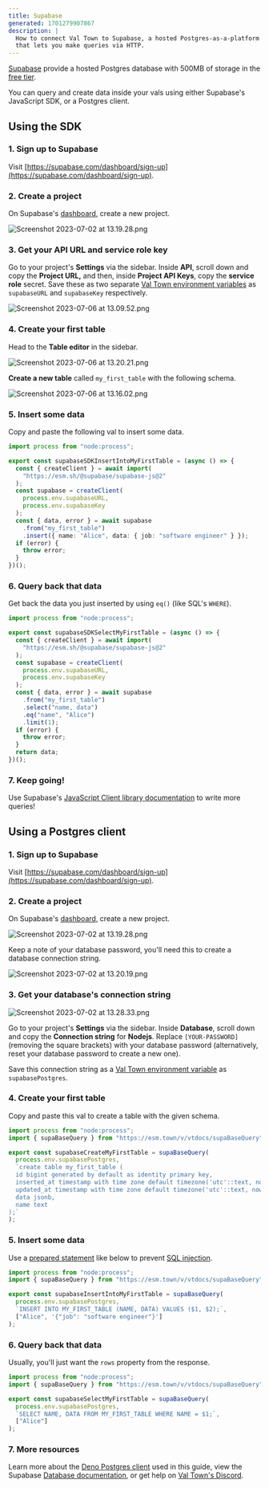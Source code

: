 ```yaml
---
title: Supabase
generated: 1701279907867
description: |
  How to connect Val Town to Supabase, a hosted Postgres-as-a-platform
  that lets you make queries via HTTP.
---
```



[Supabase](https://supabase.com/) provide a hosted Postgres database with 500MB
of storage in the [free tier](https://supabase.com/pricing).

You can query and create data inside your vals using either Supabase's
JavaScript SDK, or a Postgres client.

## Using the SDK

### 1. Sign up to Supabase

Visit
[https://supabase.com/dashboard/sign-up](https://supabase.com/dashboard/sign-up).

### 2. Create a project

On Supabase's [dashboard](https://supabase.com/dashboard/projects), create a new
project.

![Screenshot 2023-07-02 at 13.19.28.png](./supabase/screenshot_2023-07-02_at_131928.png)

### 3. Get your API URL and service role key

Go to your project's **Settings** via the sidebar. Inside **API**, scroll down
and copy the **Project URL,** and then, inside **Project API Keys**, copy the
**service role** secret. Save these as two separate
[Val Town environment variables](https://www.val.town/settings/environment-variables) as `supabaseURL` and
`supabaseKey` respectively.

![Screenshot 2023-07-06 at 13.09.52.png](./supabase/screenshot_2023-07-06_at_130952.png)

### 4. Create your first table

Head to the **Table editor** in the sidebar.

![Screenshot 2023-07-06 at 13.20.21.png](./supabase/screenshot_2023-07-06_at_132021.png)

**Create a new table** called `my_first_table` with the following schema.

![Screenshot 2023-07-06 at 13.16.02.png](./supabase/screenshot_2023-07-06_at_131602.png)

### 5. Insert some data

Copy and paste the following val to insert some data.

```ts val
import process from "node:process";

export const supabaseSDKInsertIntoMyFirstTable = (async () => {
  const { createClient } = await import(
    "https://esm.sh/@supabase/supabase-js@2"
  );
  const supabase = createClient(
    process.env.supabaseURL,
    process.env.supabaseKey
  );
  const { data, error } = await supabase
    .from("my_first_table")
    .insert({ name: "Alice", data: { job: "software engineer" } });
  if (error) {
    throw error;
  }
})();
```

### 6. Query back that data

Get back the data you just inserted by using `eq()` (like SQL's `WHERE`).

```ts val
import process from "node:process";

export const supabaseSDKSelectMyFirstTable = (async () => {
  const { createClient } = await import(
    "https://esm.sh/@supabase/supabase-js@2"
  );
  const supabase = createClient(
    process.env.supabaseURL,
    process.env.supabaseKey
  );
  const { data, error } = await supabase
    .from("my_first_table")
    .select("name, data")
    .eq("name", "Alice")
    .limit(1);
  if (error) {
    throw error;
  }
  return data;
})();
```

### 7. Keep going!

Use Supabase's
[JavaScript Client library documentation](https://supabase.com/docs/reference/javascript/select)
to write more queries!

## Using a Postgres client

### 1. Sign up to Supabase

Visit
[https://supabase.com/dashboard/sign-up](https://supabase.com/dashboard/sign-up).

### 2. Create a project

On Supabase's [dashboard](https://supabase.com/dashboard/projects), create a new
project.

![Screenshot 2023-07-02 at 13.19.28.png](./supabase/screenshot_2023-07-02_at_131928.png)

Keep a note of your database password, you'll need this to create a database
connection string.

![Screenshot 2023-07-02 at 13.20.19.png](./supabase/screenshot_2023-07-02_at_132019.png)

### 3. Get your database's connection string

![Screenshot 2023-07-02 at 13.28.33.png](./supabase/screenshot_2023-07-02_at_132833.png)

Go to your project's **Settings** via the sidebar. Inside **Database**, scroll
down and copy the **Connection string** for **Nodejs**. Replace
`[YOUR-PASSWORD]` (removing the square brackets) with your database password
(alternatively, reset your database password to create a new one).

Save this connection string as a
[Val Town environment variable](https://www.val.town/settings/environment-variables) as `supabasePostgres`.

### 4. Create your first table

Copy and paste this val to create a table with the given schema.

```ts val
import process from "node:process";
import { supaBaseQuery } from "https://esm.town/v/vtdocs/supaBaseQuery";

export const supabaseCreateMyFirstTable = supaBaseQuery(
  process.env.supabasePostgres,
  `create table my_first_table (
  id bigint generated by default as identity primary key,
  inserted_at timestamp with time zone default timezone('utc'::text, now()) not null,
  updated_at timestamp with time zone default timezone('utc'::text, now()) not null,
  data jsonb,
  name text
);`
);
```

### 5. Insert some data

Use a
[prepared statement](https://deno-postgres.com/#/?id=prepared-statements-and-query-arguments)
like below to prevent
[SQL injection](https://en.wikipedia.org/wiki/SQL_injection).

```ts val
import process from "node:process";
import { supaBaseQuery } from "https://esm.town/v/vtdocs/supaBaseQuery";

export const supabaseInsertIntoMyFirstTable = supaBaseQuery(
  process.env.supabasePostgres,
  `INSERT INTO MY_FIRST_TABLE (NAME, DATA) VALUES ($1, $2);`,
  ["Alice", '{"job": "software engineer"}']
);
```

### 6. Query back that data

Usually, you'll just want the `rows` property from the response.

```ts val
import process from "node:process";
import { supaBaseQuery } from "https://esm.town/v/vtdocs/supaBaseQuery";

export const supabaseSelectMyFirstTable = supaBaseQuery(
  process.env.supabasePostgres,
  `SELECT NAME, DATA FROM MY_FIRST_TABLE WHERE NAME = $1;`,
  ["Alice"]
);
```

### 7. More resources

Learn more about the [Deno Postgres client](https://deno-postgres.com/) used in
this guide, view the Supabase
[Database documentation](https://supabase.com/docs/guides/database), or get help
on [Val Town's Discord](https://discord.gg/dHv45uN5RY).
